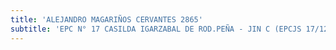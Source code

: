 ```yaml
---
title: 'ALEJANDRO MAGARIÑOS CERVANTES 2865'
subtitle: 'EPC N° 17 CASILDA IGARZABAL DE ROD.PEÑA - JIN C (EPCJS 17/12°) - CECIE N° 23'
---
```



